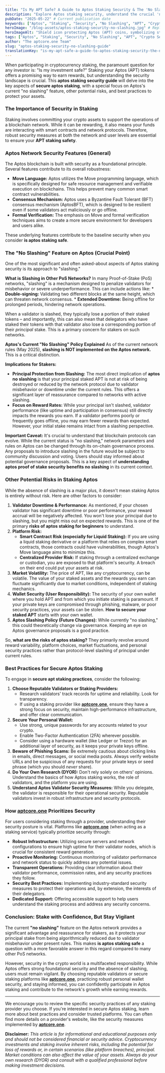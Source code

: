 ```yaml
---
title: "Is My APT Safe? A Guide to Aptos Staking Security & The 'No Slashing' Feature"
description: "Explore Aptos staking security, understand the crucial 'no slashing' feature, other potential risks, and best practices for keeping your staked APT safe."
pubDate: "2025-05-22" # Current publication date
keywords: ["Aptos", "Staking", "Security", "No Slashing", "APT", "Crypto Security", "aptcore.one", "Validator Security", "Safe Staking"]
heroImage: "/blog-assets/aptos-staking-security-no-slashing.jpg" # Replace with your actual image path
heroImageAlt: "Shield icon protecting Aptos (APT) coins, symbolizing staking security and no slashing."
tags: ["Aptos", "Staking", "Security", "No Slashing", "APT", "Crypto Security", "aptcore.one", "Validator Security", "Safe Staking"]
author: "The aptcore.one Team"
slug: "aptos-staking-security-no-slashing-guide"
translationKey: "is-my-apt-safe-a-guide-to-aptos-staking-security-the-no-slashing-feature"
---
```


When participating in cryptocurrency staking, the paramount question for any investor is: "Is my investment safe?" Staking your Aptos (APT) tokens offers a promising way to earn rewards, but understanding the security landscape is crucial. This **aptos staking security guide** will delve into the key aspects of **secure aptos staking**, with a special focus on Aptos's current "no slashing" feature, other potential risks, and best practices to protect your assets.

### The Importance of Security in Staking

Staking involves committing your crypto assets to support the operations of a blockchain network. While it can be rewarding, it also means your funds are interacting with smart contracts and network protocols. Therefore, robust security measures at both the network and user levels are essential to ensure your **APT staking safety**.

### Aptos Network Security Features (General)

The Aptos blockchain is built with security as a foundational principle. Several features contribute to its overall robustness:

* **Move Language:** Aptos utilizes the Move programming language, which is specifically designed for safe resource management and verifiable execution on blockchains. This helps prevent many common smart contract vulnerabilities.
* **Consensus Mechanism:** Aptos uses a Byzantine Fault Tolerant (BFT) consensus mechanism (AptosBFT), which is designed to be resilient even if some validators act maliciously or go offline.
* **Formal Verification:** The emphasis on Move and formal verification techniques aims to create a more secure environment for developers and users alike.

These underlying features contribute to the baseline security when you consider **is aptos staking safe**.

### The "No Slashing" Feature on Aptos (Crucial Point)

One of the most significant and often asked-about aspects of Aptos staking security is its approach to "slashing."

**What is Slashing in Other PoS Networks?**
In many Proof-of-Stake (PoS) networks, "slashing" is a mechanism designed to penalize validators for misbehavior or severe underperformance. This can include actions like:
    * **Double-signing:** Validating two different blocks at the same height, which can threaten network consensus.
    * **Extended Downtime:** Being offline for prolonged periods, hindering network operations.

When a validator is slashed, they typically lose a portion of their staked tokens – and importantly, this can also mean that delegators who have staked their tokens with that validator also lose a corresponding portion of their *principal* stake. This is a primary concern for stakers on such networks.

**Aptos's Current "No Slashing" Policy Explained**
As of the current network rules (May 2025), **slashing is NOT implemented on the Aptos network.** This is a critical distinction.

**Implications for Stakers:**
* **Principal Protection from Slashing:** The most direct implication of **aptos no slashing** is that your principal staked APT is not at risk of being destroyed or reduced by the network protocol due to validator misbehavior or downtime under the current rules. This offers a significant layer of reassurance compared to networks with active slashing.
* **Focus on Reward Rates:** While your principal isn't slashed, validator performance (like uptime and participation in consensus) still directly impacts the rewards you earn. If a validator performs poorly or frequently goes offline, you may earn fewer rewards than expected. However, your initial stake remains intact from a slashing perspective.

**Important Caveat:**
It's crucial to understand that blockchain protocols can evolve. While the current status is "no slashing," network parameters and rules on Aptos can be changed through its on-chain governance process. Any proposals to introduce slashing in the future would be subject to community discussion and voting. Users should stay informed about potential governance proposals. This is a key aspect of **understanding aptos proof of stake security benefits no slashing** in its current context.

### Other Potential Risks in Staking Aptos

While the absence of slashing is a major plus, it doesn't mean staking Aptos is entirely without risk. Here are other factors to consider:

1.  **Validator Downtime & Performance:** As mentioned, if your chosen validator has significant downtime or poor performance, your reward accrual will be negatively affected. You won't lose your principal due to slashing, but you might miss out on expected rewards. This is one of the primary **risks of aptos staking for beginners** to understand.
2.  **Platform Risk:**
    * **Smart Contract Risk (especially for Liquid Staking):** If you are using a liquid staking derivative or a platform that relies on complex smart contracts, those contracts could have vulnerabilities, though Aptos's Move language aims to minimize this.
    * **Centralized Provider Risk:** If staking through a centralized exchange or custodian, you are exposed to that platform's security. A breach on their end could put your assets at risk.
3.  **Market Volatility:** The price of APT, like any cryptocurrency, can be volatile. The value of your staked assets and the rewards you earn can fluctuate significantly due to market conditions, independent of staking mechanics.
4.  **Wallet Security (User Responsibility):** The security of your own wallet where you hold APT and from which you initiate staking is paramount. If your private keys are compromised through phishing, malware, or poor security practices, your assets can be stolen. **How to secure your staked APT** starts with your own wallet.
5.  **Aptos Slashing Policy (Future Changes):** While currently "no slashing," this could theoretically change via governance. Keeping an eye on Aptos governance proposals is a good practice.

So, **what are the risks of aptos staking?** They primarily revolve around reward variability, platform choices, market fluctuations, and personal security practices rather than protocol-level slashing of principal under current rules.

### Best Practices for Secure Aptos Staking

To engage in **secure apt staking practices**, consider the following:

1.  **Choose Reputable Validators or Staking Providers:**
    * Research validators' track records for uptime and reliability. Look for transparency.
    * If using a staking provider like **[aptcore.one](https://aptcore.one)**, ensure they have a strong focus on security, maintain high-performance infrastructure, and offer clear communication.
2.  **Secure Your Personal Wallet:**
    * Use strong, unique passwords for any accounts related to your crypto.
    * Enable Two-Factor Authentication (2FA) wherever possible.
    * Consider using a hardware wallet (like Ledger or Trezor) for an additional layer of security, as it keeps your private keys offline.
3.  **Beware of Phishing Scams:** Be extremely cautious about clicking links in emails, direct messages, or social media posts. Always verify website URLs and be suspicious of any requests for your private keys or seed phrase (which you should *never* share).
4.  **Do Your Own Research (DYOR):** Don't rely solely on others' opinions. Understand the basics of how Aptos staking works, the role of validators, and the platform you are using.
5.  **Understand Aptos Validator Security Measures:** While you delegate, the validator is responsible for their operational security. Reputable validators invest in robust infrastructure and security protocols.

### How [aptcore.one](https://aptcore.one) Prioritizes Security

For users considering staking through a provider, understanding their security posture is vital. Platforms like **[aptcore.one](https://aptcore.one)** (when acting as a staking service) typically prioritize security through:

* **Robust Infrastructure:** Utilizing secure servers and network configurations to ensure high uptime for their validator nodes, which is crucial for consistent reward generation.
* **Proactive Monitoring:** Continuous monitoring of validator performance and network status to quickly address any potential issues.
* **Transparent Operations:** Providing clear information about their validator performance, commission rates, and any security practices they follow.
* **Security Best Practices:** Implementing industry-standard security measures to protect their operations and, by extension, the interests of their delegators.
* **Dedicated Support:** Offering accessible support to help users understand the staking process and address any security concerns.

### Conclusion: Stake with Confidence, But Stay Vigilant

The current **"no slashing"** feature on the Aptos network provides a significant advantage and reassurance for stakers, as it protects your principal stake from being algorithmically reduced due to validator misbehavior under present rules. This makes **is aptos staking safe** a question with a more favorable answer in this regard compared to many other PoS networks.

However, security in the crypto world is a multifaceted responsibility. While Aptos offers strong foundational security and the absence of slashing, users must remain vigilant. By choosing reputable validators or secure staking platforms like **[aptcore.one](https://aptcore.one)**, practicing robust personal wallet security, and staying informed, you can confidently participate in Aptos staking and contribute to the network's growth while earning rewards.

---

We encourage you to review the specific security practices of any staking provider you choose. If you're interested in secure Aptos staking, learn more about best practices and consider trusted platforms. You can often find more details on a provider's website, like the security measures implemented by **[aptcore.one](https://aptcore.one)**.

**Disclaimer:** *This article is for informational and educational purposes only and should not be considered financial or security advice. Cryptocurrency investments and staking involve inherent risks, including the potential for loss of rewards or, in certain scenarios (like platform breaches), principal. Market conditions can also affect the value of your assets. Always do your own research (DYOR) and consult with a qualified professional before making investment decisions.*